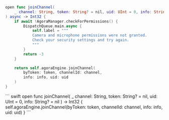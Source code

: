 <PlatformWrapper platform="ios">

``` swift
open func joinChannel(
    _ channel: String, token: String? = nil, uid: UInt = 0, info: String? = nil
) async -> Int32 {
    if await !AgoraManager.checkForPermissions() {
        DispatchQueue.main.async {
            self.label = """
            Camera and microphone permissions were not granted.
            Check your security settings and try again.
            """
        }
        return -3
    }

    return self.agoraEngine.joinChannel(
        byToken: token, channelId: channel,
        info: info, uid: uid
    )
}
```
</PlatformWrapper>

<PlatformWrapper platform="macos">
``` swift
open func joinChannel(
    _ channel: String, token: String? = nil, uid: UInt = 0, info: String? = nil
) -> Int32 {
    self.agoraEngine.joinChannel(byToken: token, channelId: channel, info: info, uid: uid)
}
```
</PlatformWrapper>

